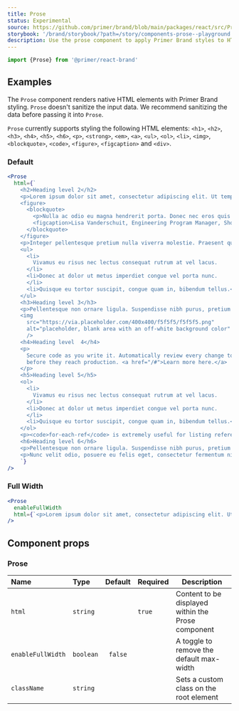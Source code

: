 ```yaml
---
title: Prose
status: Experimental
source: https://github.com/primer/brand/blob/main/packages/react/src/Prose/Prose.tsx
storybook: '/brand/storybook/?path=/story/components-prose--playground'
description: Use the prose component to apply Primer Brand styles to HTML markup.
---
```


```js
import {Prose} from '@primer/react-brand'
```

## Examples

<Note>

The `Prose` component renders native HTML elements with Primer Brand styling. `Prose` doesn't sanitize the input data. We recommend sanitizing the data before passing it into `Prose`.

`Prose` currently supports styling the following HTML elements: `<h1>`, `<h2>`, `<h3>`, `<h4>`, `<h5>`, `<h6>`, `<p>`, `<strong>`, `<em>`, `<a>`, `<ul>`, `<ol>`, `<li>`, `<img>`, `<blockquote>`, `<code>`, `<figure>`, `<figcaption>` and `<div>`.

</Note>

### Default

```jsx live
<Prose
  html={`
    <h2>Heading level 2</h2>
    <p>Lorem ipsum dolor sit amet, consectetur adipiscing elit. Ut tempor lectus ipsum, consectetur convallis diam pretium quis. Proin ut felis ut eros tristique tincidunt.</p>
    <figure>
      <blockquote>
        <p>Nulla ac odio eu magna hendrerit porta. Donec nec eros quis tortor tincidunt vulputate. Aenean id pharetra diam, sit amet auctor leo. Aliquam erat volutpat.</p>
        <figcaption>Lisa Vanderschuit, Engineering Program Manager, Shopify</figcaption>
      </blockquote>
    </figure>
    <p>Integer pellentesque pretium nulla viverra molestie. Praesent quis pretium sapien. Sed convallis eget lectus et pulvinar:</p>
    <ul>
      <li>
        Vivamus eu risus nec lectus consequat rutrum at vel lacus.
      </li>
      <li>Donec at dolor ut metus imperdiet congue vel porta nunc.
      </li>
      <li>Quisque eu tortor suscipit, congue quam in, bibendum tellus.</li>
    </ul>
    <h3>Heading level 3</h3>
    <p>Pellentesque non ornare ligula. Suspendisse nibh purus, pretium id tortor sit amet, tincidunt gravida augue. Ut malesuada, nisl vel dignissim mollis</p>
    <img
      src="https://via.placeholder.com/400x400/f5f5f5/f5f5f5.png"
      alt="placeholder, blank area with an off-white background color"
      />
    <h4>Heading level  4</h4>
    <p>
      Secure code as you write it. Automatically review every change to your codebase and identify vulnerabilities
      before they reach production. <a href="/#">Learn more here.</a>
    </p>
    <h5>Heading level 5</h5>
    <ol>
      <li>
        Vivamus eu risus nec lectus consequat rutrum at vel lacus.
      </li>
      <li>Donec at dolor ut metus imperdiet congue vel porta nunc.
      </li>
      <li>Quisque eu tortor suscipit, congue quam in, bibendum tellus.</li>
    </ol>
    <p><code>for-each-ref</code> is extremely useful for listing references, finding which references point at a given object (with <code>--points-at</code>), which references have been merged into a given branch (with <code>--merged</code>), or which references contain a given commit (with <code>--contains</code>).</p>
    <h6>Heading level 6</h6>
    <p>Pellentesque non ornare ligula. Suspendisse nibh purus, pretium id tortor sit amet, tincidunt gravida augue.</p>
    <p>Nunc velit odio, posuere eu felis eget, consectetur fermentum nisi. Aenean tempor odio id ornare ultrices. Quisque blandit condimentum tellus, semper efficitur sapien dapibus nec. </p>
    `}
/>
```

### Full Width

```jsx live
<Prose
  enableFullWidth
  html={`<p>Lorem ipsum dolor sit amet, consectetur adipiscing elit. Ut tempor lectus ipsum, consectetur convallis diam pretium quis. Proin ut felis ut eros tristique tincidunt.</p><p>Nulla ac odio eu magna hendrerit porta. Donec nec eros quis tortor tincidunt vulputate. Aenean id pharetra diam, sit amet auctor leo. Aliquam erat volutpat.</p>`}
/>
```

## Component props

### Prose

| Name              | Type      | Default | Required | Description                                        |
| :---------------- | :-------- | :-----: | :------- | -------------------------------------------------- |
| `html`            | `string`  |         | `true`   | Content to be displayed within the Prose component |
| `enableFullWidth` | `boolean` | `false` |          | A toggle to remove the default max-width           |
| `className`       | `string`  |         |          | Sets a custom class on the root element            |
